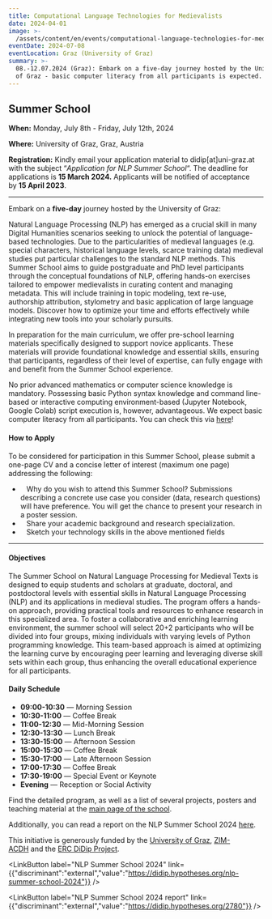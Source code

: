 ```yaml
---
title: Computational Language Technologies for Medievalists
date: 2024-04-01
image: >-
  /assets/content/en/events/computational-language-technologies-for-medievalists/image.jpg
eventDate: 2024-07-08
eventLocation: Graz (University of Graz)
summary: >-
  08.-12.07.2024 (Graz): Embark on a five-day journey hosted by the University
  of Graz - basic computer literacy from all participants is expected.
---
```

## Summer School

**When:** Monday, July 8th - Friday, July 12th, 2024

**Where:** University of Graz, Graz, Austria

**Registration:** Kindly email your application material to didip\[at]uni-graz.at with the subject “*Application for NLP Summer School*“. The deadline for applications is **15 March 2024.** Applicants will be notified of acceptance by **15 April 2023**.

---

Embark on a **five-day** journey hosted by the University of Graz:

Natural Language Processing (NLP) has emerged as a crucial skill in many Digital Humanities scenarios seeking to unlock the potential of language-based technologies. Due to the particularities of medieval languages (e.g. special characters, historical language levels, scarce training data) medieval studies put particular challenges to the standard NLP methods. This Summer School aims to guide postgraduate and PhD level participants through the conceptual foundations of NLP, offering hands-on exercises tailored to empower medievalists in curating content and managing metadata. This will include training in topic modeling, text re-use, authorship attribution, stylometry and basic application of large language models. Discover how to optimize your time and efforts effectively while integrating new tools into your scholarly pursuits.

In preparation for the main curriculum, we offer pre-school learning materials specifically designed to support novice applicants. These materials will provide foundational knowledge and essential skills, ensuring that participants, regardless of their level of expertise, can fully engage with and benefit from the Summer School experience.

No prior advanced mathematics or computer science knowledge is mandatory. Possessing basic Python syntax knowledge and command line-based or interactive computing environment-based (Jupyter Notebook, Google Colab) script execution is, however, advantageous. We expect basic computer literacy from all participants. You can check this via [here](https://docs.google.com/document/d/1LA-OymkugzrgwwiTW2CNvFCM3Pfo18SypyhRb8FbXeQ/edit?usp=drive_link)!

#### **How to Apply**

To be considered for participation in this Summer School, please submit a one-page CV and a concise letter of interest (maximum one page) addressing the following:

*    Why do you wish to attend this Summer School? Submissions describing a concrete use case you consider (data, research questions) will have preference. You will get the chance to present your research in a poster session.
*    Share your academic background and research specialization.
*    Sketch your technology skills in the above mentioned fields

---

#### **Objectives**

The Summer School on Natural Language Processing for Medieval Texts is designed to equip students and scholars at graduate, doctoral, and postdoctoral levels with essential skills in Natural Language Processing (NLP) and its applications in medieval studies. The program offers a hands-on approach, providing practical tools and resources to enhance research in this specialized area. To foster a collaborative and enriching learning environment, the summer school will select 20+2 participants who will be divided into four groups, mixing individuals with varying levels of Python programming knowledge. This team-based approach is aimed at optimizing the learning curve by encouraging peer learning and leveraging diverse skill sets within each group, thus enhancing the overall educational experience for all participants.

#### **Daily Schedule**

* **09:00-10:30** — Morning Session
* **10:30-11:00** — Coffee Break
* **11:00-12:30** — Mid-Morning Session
* **12:30-13:30** — Lunch Break
* **13:30-15:00** — Afternoon Session
* **15:00-15:30** — Coffee Break
* **15:30-17:00** — Late Afternoon Session
* **17:00-17:30** — Coffee Break
* **17:30-19:00** — Special Event or Keynote
* **Evening** — Reception or Social Activity



Find the detailed program, as well as a list of several projects, posters and teaching material at the [main page of the school](https://didip.hypotheses.org/nlp-summer-school-2024).

Additionally, you can read a report on the NLP Summer School 2024 [here](https://didip.hypotheses.org/2780).

This initiative is generously funded by the [University of Graz](https://uni-graz.at/), [ZIM-ACDH](https://informationsmodellierung.uni-graz.at/) and the [ERC DiDip Project](https://didip.eu/).

<LinkButton label="NLP Summer School 2024" link={{"discriminant":"external","value":"https://didip.hypotheses.org/nlp-summer-school-2024"}} />

<LinkButton label="NLP Summer School 2024 report" link={{"discriminant":"external","value":"https://didip.hypotheses.org/2780"}} />
